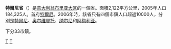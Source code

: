 {{Infobox_ProvinceIT |
  fullname              = |
  name                  = Terni|
  region                = [[翁布里亚大区|翁布里亚大区]] |
  capital               = [[特爾尼|特爾尼]] |
  commune               = 33 |
  area                  = 2,122 |
  population_as_of      = (2006) |
  population            = 184,325 |
  populationdensity     = 104 |
  vehicle               = TR |
  postal_code           = 05010-05018, 05020-05026, 05028-05032, 05034-05035, 05039, 05100 |
  telephone_prefix      = 075, 0744, 0763 |
  ISTAT                 = 055 |
  president             = Andrea Cavicchioli |
  map                   = [[File:Terni_posizione.png|150px]]|
  coatofarms            = [[File:Provincia_di_Terni-Stemma.svg|120px]]|
}}
'''特爾尼省'''（{{lang|it|Provincia di Terni}}）是[[意大利|意大利]][[翁布里亚大区|翁布里亚大区]]的一個省。面積2,122平方公里，2005年人口184,325人。首府[[特爾尼|特爾尼]]。2006年時，該省只有四個市鎮人口超過10000人，分別是[[特爾尼|特爾尼]]、[[奥尔维耶托|奥尔维耶托]]、[[纳尔尼|纳尔尼]]和[[阿梅利亚_(特尔尼省)|阿梅利亚]]。

下分33市鎮。
{{Umbria}}
{{特爾尼省市鎮}}
{{Authority control}}

[[Category:意大利省份|T]]
[[Category:翁布里亞大區|T]]